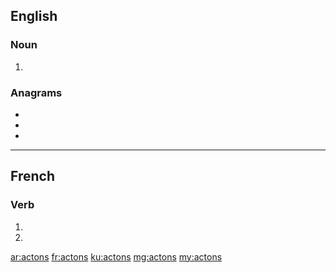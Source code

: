 ==English==

===Noun===
{{head|en|noun plural form}}

# {{plural of|acton|lang=en}}

===Anagrams===
* {{l|en|cantos}}
* {{l|en|cast on}}
* {{l|en|Octans}}

----

==French==

===Verb===
{{fr-verb-form}}

# {{conjugation of|acter||1|p|pres|ind|lang=fr}}
# {{conjugation of|acter||1|p|imp|lang=fr}}

[[ar:actons]]
[[fr:actons]]
[[ku:actons]]
[[mg:actons]]
[[my:actons]]